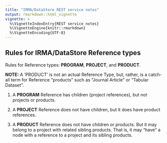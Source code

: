 ```yaml
---
title: "IRMA/DataStore REST service notes"
output: rmarkdown::html_vignette
vignette: >
  %\VignetteIndexEntry{REST service notes}
  %\VignetteEngine{knitr::rmarkdown}
  %\VignetteEncoding{UTF-8}
---
```




## Rules for IRMA/DataStore Reference types

Rules for Reference types: **PROGRAM**, **PROJECT**, and **PRODUCT**.

**NOTE:** A 'PRODUCT' is not an actual Reference Type, but, rather, is
a catch-all term for Reference "products" such as "Journal Article" or
"Tabular Dataset".

1. A **PROGRAM** Reference has children (project references), but not
   projects or products.

2. A **PROJECT** Reference does not have children, but it does have
   product references.

3. A **PRODUCT** Reference does not have children or products. But it
   may belong to a project with related sibling products. That is, it
   may "have" a node with a reference to a project and its sibling
   products.
